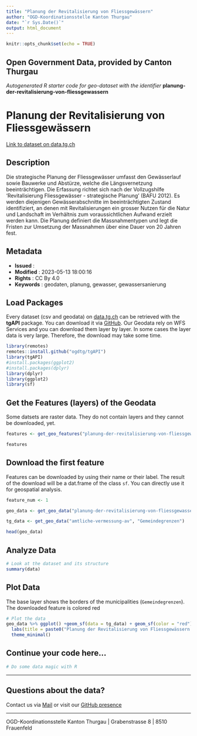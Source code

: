 ```yaml
---
title: "Planung der Revitalisierung von Fliessgewässern"
author: "OGD-Koordinationsstelle Kanton Thurgau"
date: "`r Sys.Date()`"
output: html_document
---
```


```r
knitr::opts_chunk$set(echo = TRUE)
```

## Open Government Data, provided by **Canton Thurgau**
*Autogenerated R starter code for geo-dataset with the identifier* **planung-der-revitalisierung-von-fliessgewassern**


# **Planung der Revitalisierung von Fliessgewässern**

[Link to dataset on data.tg.ch](https://data.tg.ch/explore/dataset/planung-der-revitalisierung-von-fliessgewassern/information/)

## Description

Die strategische Planung der Fliessgewässer umfasst den Gewässerlauf sowie Bauwerke und Abstürze, welche die Längsvernetzung beeinträchtigen. Die Erfassung richtet sich nach der Vollzugshilfe 'Revitalisierung Fliessgewässer - strategische Planung' (BAFU 2012). Es werden diejenigen Gewässerabschnitte im beeinträchtigten Zustand identifiziert, an denen mit Revitalisierungen ein grosser Nutzen für die Natur und Landschaft im Verhältnis zum voraussichtlichen Aufwand erzielt werden kann. Die Planung definiert die Massnahmentypen und legt die Fristen zur Umsetzung der Massnahmen über eine Dauer von 20 Jahren fest.

## Metadata

- **Issued**                   : 
- **Modified**                 : 2023-05-13 18:00:16
- **Rights**                   : CC By 4.0
- **Keywords**                 : geodaten, planung, gewasser, gewassersanierung

## Load Packages

Every dataset (csv and geodata) on [data.tg.ch](https://data.tg.ch/pages/start/) can be retrieved with the **tgAPI** package. You can download it via [GitHub](https://github.com/ogdtg/tgAPI). Our Geodata rely on WFS Services and you can download them layer by layer. In some cases the layer data is very large. Therefore, the download may take some time.

```r
library(remotes)
remotes::install.github("ogdtg/tgAPI")
library(tgAPI)
#install.packages(ggplot2)
#install.packages(dplyr)
library(dplyr)
library(ggplot2)
library(sf)

```


## Get the Features (layers) of the Geodata

Some datsets are raster data. They do not contain layers and they cannot be downloaded, yet.

```r
features <- get_geo_features("planung-der-revitalisierung-von-fliessgewassern")

features
```


## Download the first feature

Features can be downloaded by using their name or their label. The result of the download will be a dat.frame of the class `sf`. You can directly use it for geospatial analysis.

```r

feature_num <- 1

geo_data <- get_geo_data("planung-der-revitalisierung-von-fliessgewassern",features$name[feature_num])

tg_data <- get_geo_data("amtliche-vermessung-av", "Gemeindegrenzen")

head(geo_data)
```


## Analyze Data

```r

# Look at the dataset and its structure
summary(data)

```


## Plot Data

The base layer shows the borders of the municipalities (`Gemeindegrenzen`). The downloaded feature is colored red

```r

# Plot the data
geo_data %>% ggplot() +geom_sf(data = tg_data) + geom_sf(color = "red") +
  labs(title = paste0("Planung der Revitalisierung von Fliessgewässern: ",features$title[feature_num])) +
  theme_minimal()

```


## Continue your code here...


```r
# Do some data magic with R
```

------------------------------------------------------------------------

## Questions about the data?

Contact us via [Mail](mailto:ogd@tg.ch) or visit our [GitHub presence](https://github.com/ogdtg)


------------------------------------------------------------------------

OGD-Koordinationsstelle Kanton Thurgau | Grabenstrasse 8 | 8510 Frauenfeld

